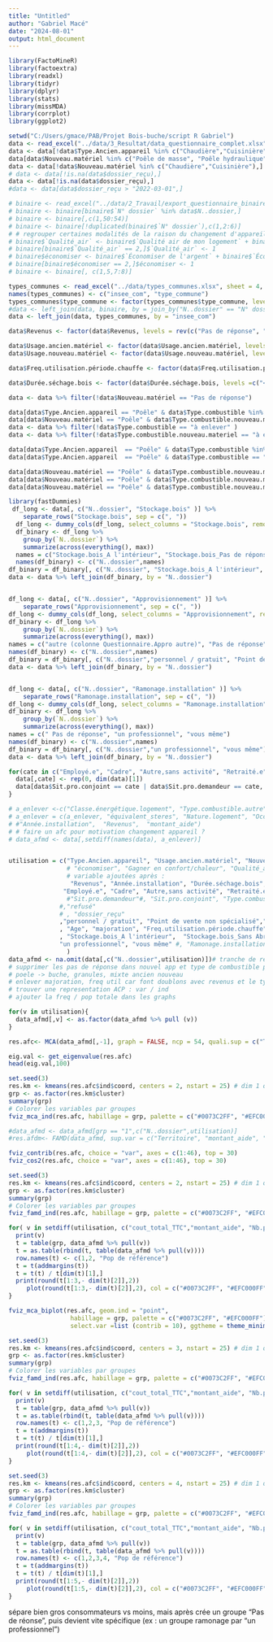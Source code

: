 ```yaml
---
title: "Untitled"
author: "Gabriel Macé"
date: "2024-08-01"
output: html_document
---
```


```r
library(FactoMineR)
library(factoextra)
library(readxl)
library(tidyr)
library(dplyr)
library(stats)
library(missMDA)
library(corrplot)
library(ggplot2)
```

```r
setwd("C:/Users/gmace/PAB/Projet Bois-buche/script R Gabriel")
data <- read_excel("../data/3_Resultat/data_questionnaire_complet.xlsx")
data <- data[!data$Type.Ancien.appareil %in% c("Chaudière","Cuisinière"),]
data[data$Nouveau.matériel %in% c("Poêle de masse", "Poêle hydraulique"),]$Nouveau.matériel <- "Poêle"
data <- data[!data$Nouveau.matériel %in% c("Chaudière","Cuisinière"),]
# data <- data[!is.na(data$dossier_reçu),]
data <- data[!is.na(data$dossier_reçu),]
#data <- data[data$dossier_reçu > "2022-03-01",]

# binaire <- read_excel("../data/2_Travail/export_questionnaire_binaire.xlsx")
# binaire <- binaire[binaire$`N° dossier` %in% data$N..dossier,]
# binaire <- binaire[,c(1,50:54)]
# binaire <- binaire[!duplicated(binaire$`N° dossier`),c(1,2:6)]
# # regrouper certaines modalités de la raison du changement d'appareil
# binaire$`Qualité_air` <- binaire$`Qualité air de mon logement` + binaire$`Qualité de l'air extérieur`
# binaire[binaire$`Qualité_air` == 2,]$`Qualité_air` <- 1
# binaire$économiser <- binaire$`Économiser de l'argent` + binaire$`Économiser du bois/énergie`
# binaire[binaire$économiser == 2,]$économiser <- 1
# binaire <- binaire[, c(1,5,7:8)]

types_communes <- read_excel("../data/types_communes.xlsx", sheet = 4, skip = 2, col_names = TRUE)
names(types_communes) <- c("insee_com", "type_commune")
types_communes$type_commune <- factor(types_communes$type_commune, levels = c("rural autonome très peu dense", "rural autonome peu dense",  "rural sous faible influence d'un pôle", "rural sous forte influence d'un pôle", "urbain densité intermédiaire", "urbain dense"))
#data <- left_join(data, binaire, by = join_by("N..dossier" == "N° dossier"))
data <- left_join(data, types_communes, by = "insee_com")

data$Revenus <- factor(data$Revenus, levels = rev(c("Pas de réponse", "Moins de 20 000 €", "20 000 à 30 000 €", "30 000 à 40 000 €", "40 000 à 50 000 €", "50 000 à 60 000 €", "60 000 à 70 000 €", "70 000 à 80 000 €", "80 000 à 90 000 €", "Plus de 100 000 €")))

data$Usage.ancien.matériel <- factor(data$Usage.ancien.matériel, levels = c("Chauffage principal", "Chauffage d'appoint", "Plaisir / agrément", "Pas de réponse"))
data$Usage.nouveau.matériel <- factor(data$Usage.nouveau.matériel, levels = c("Chauffage principal", "Chauffage d'appoint", "Plaisir / agrément", "Pas de réponse"))

data$Freq.utilisation.période.chauffe <- factor(data$Freq.utilisation.période.chauffe, levels = c("Tous les jours", "3 à 4 jours / semaine", "1 à 2 jours / semaine", "1 à 3 jours / mois", "moins souvent", "Jamais", "Pas de réponse"))

data$Durée.séchage.bois <- factor(data$Durée.séchage.bois, levels =c("<1an", "1-2 ans", "> 2 ans", "Ne sait pas", "Pas de réponse"))

data <- data %>% filter(!data$Nouveau.matériel == "Pas de réponse")

data[data$Type.Ancien.appareil == "Poêle" & data$Type.combustible %in% c("Pas de réponse", 'Autre (détails dans colonne "Type combustible autre")'),"Type.combustible"] <- "à enlever"
data[data$Nouveau.matériel == "Poêle" & data$Type.combustible.nouveau.materiel %in% c("Pas de réponse", "autre", "Bûche, autre"),"Type.combustible"] <- "à enlever"
data <- data %>% filter(!data$Type.combustible == "à enlever" )
data <- data %>% filter(!data$Type.combustible.nouveau.materiel == "à enlever" )

data[data$Type.Ancien.appareil  == "Poêle" & data$Type.combustible %in% c("Bûche", "Bois de récup"),]$Type.Ancien.appareil <- "Poêle buche"
data[data$Type.Ancien.appareil  == "Poêle" & data$Type.combustible == "Granulés",]$Type.Ancien.appareil <- "Poêle granulés"

data[data$Nouveau.matériel == "Poêle" & data$Type.combustible.nouveau.materiel == "Bûche",]$Nouveau.matériel <- "Poêle bûche"
data[data$Nouveau.matériel == "Poêle" & data$Type.combustible.nouveau.materiel == "Bûche, Granulés",]$Nouveau.matériel <- "Poêle mixte"
data[data$Nouveau.matériel == "Poêle" & data$Type.combustible.nouveau.materiel == "Granulés",]$Nouveau.matériel <- "Poêle granulés"
```


```r
library(fastDummies)
 df_long <- data[, c("N..dossier", "Stockage.bois" )] %>%
    separate_rows("Stockage.bois", sep = c(", "))
  df_long <- dummy_cols(df_long, select_columns = "Stockage.bois", remove_first_dummy = FALSE, remove_selected_columns = TRUE)
  df_binary <- df_long %>%
    group_by(`N..dossier`) %>%
    summarize(across(everything(), max))
  names = c("Stockage.bois_A l'intérieur", "Stockage.bois_Pas de réponse", "Stockage.bois_Sans Abris", "Stockage.bois_Sous Abris")
  names(df_binary) <- c("N..dossier",names)
df_binary = df_binary[, c("N..dossier", "Stockage.bois_A l'intérieur", "Stockage.bois_Sans Abris", "Stockage.bois_Sous Abris")]
data <- data %>% left_join(df_binary, by = "N..dossier")


df_long <- data[, c("N..dossier", "Approvisionnement" )] %>%
    separate_rows("Approvisionnement", sep = c(", "))
df_long <- dummy_cols(df_long, select_columns = "Approvisionnement", remove_first_dummy = FALSE, remove_selected_columns = TRUE)
df_binary <- df_long %>%
    group_by(`N..dossier`) %>%
    summarize(across(everything(), max))
names = c("autre (colonne Questionnaire.Appro autre)", "Pas de réponse",   "personnel / gratuit", "Point de vente non spécialisé", "Producteur indépendant")
names(df_binary) <- c("N..dossier",names)
df_binary = df_binary[, c("N..dossier","personnel / gratuit", "Point de vente non spécialisé","Producteur indépendant")]
data <- data %>% left_join(df_binary, by = "N..dossier")


df_long <- data[, c("N..dossier", "Ramonage.installation" )] %>%
    separate_rows("Ramonage.installation", sep = c(", "))
df_long <- dummy_cols(df_long, select_columns = "Ramonage.installation", remove_first_dummy = FALSE, remove_selected_columns = TRUE)
df_binary <- df_long %>%
    group_by(`N..dossier`) %>%
    summarize(across(everything(), max))
names = c(" Pas de réponse", "un professionnel", "vous même")
names(df_binary) <- c("N..dossier",names)
df_binary = df_binary[, c("N..dossier","un professionnel", "vous même")]
data <- data %>% left_join(df_binary, by = "N..dossier")
```

```r
for(cate in c("Employé.e", "Cadre", "Autre,sans activité", "Retraité.e", "Ouvrier.ère", "Artisan.e, commerçant.s, chef.fe d'entreprise", "Profession intermédiaire", "Agriculteur.rice exploitant.e")){
  data[,cate] <- rep(0, dim(data)[1])
  data[data$Sit.pro.conjoint == cate | data$Sit.pro.demandeur == cate, cate] <- 1
}
```

```r
# a_enlever <-c("Classe.énergétique.logement", "Type.combustible.autre", "Qtté.bois.consommée", "Qtté.bois.unité", "Appro.autre", "Origine.bois", "Fréquence.ramonage.autre", "Type.combustible.nouveau.matériel.autre", "Fréquence.utilisation.période.de.chauffe.nouveau.matériel", "Motivation.autre", "Connaissance.aide.site.internet", "Connaissance.aide.autre", "insee_com", "kwh", "transfert_facture","dossier_reçu")
# a_enlever = c(a_enlever, "équivalent_steres", "Nature.logement", "Occupation.logement", "Stockage.bois", "Type.combustible", "adresse_ville", "Motivation.changement.appareil", "Connaissance.aide", "Travaux.iso.depuis.2005", "Période.utilisation", "Sit.pro.demandeur", "Sit.pro.conjoint", "Surf.chauff.logement", "Fréquence.ramonage", "Ramonage.installation","Type.de.bois", "cout_appareil")
# #"Année.installation",  "Revenus",  "montant_aide")
# # faire un afc pour motivation changement appareil ? 
# data_afmd <- data[,setdiff(names(data), a_enlever)]


utilisation = c("Type.Ancien.appareil", "Usage.ancien.matériel", "Nouveau.matériel",  "Usage.nouveau.matériel", "type_commune", "Territoire",
                # "économiser", "Gagner en confort/chaleur", "Qualité_air", 
                # variable ajoutées après : 
                 "Revenus", "Année.installation", "Durée.séchage.bois", "cluster_com",
               "Employé.e", "Cadre", "Autre,sans activité", "Retraité.e", "Ouvrier.ère", "Artisan.e, commerçant.s, chef.fe d'entreprise", "Profession intermédiaire", "Agriculteur.rice exploitant.e"
                #"Sit.pro.demandeur"#, "Sit.pro.conjoint", "Type.combustible.nouveau.materiel",
              #,"refusé"
              # , "dossier_reçu"
              ,"personnel / gratuit", "Point de vente non spécialisé","Producteur indépendant" # "Approvisionnement",
              , "Age", "majoration", "Freq.utilisation.période.chauffe"
              , "Stockage.bois_A l'intérieur",  "Stockage.bois_Sans Abris", "Stockage.bois_Sous Abris", # "Stockage.bois", 
              "un professionnel", "vous même" #, "Ramonage.installation"
                )
data_afmd <- na.omit(data[,c("N..dossier",utilisation)])# tranche de revenu, catégorie sp 2,
# supprimer les pas de réponse dans nouvel app et type de combustible poêle
# poele -> buche, granules, mixte ancien nouveau
# enlever majoration, freq util car font doublons avec revenus et le type d'appareil / usage 
# trouver une representation ACP : var / ind
# ajouter la freq / pop totale dans les graphs
```


```r
for(v in utilisation){
  data_afmd[,v] <- as.factor(data_afmd %>% pull (v))
}
```

```r
res.afc<- MCA(data_afmd[,-1], graph = FALSE, ncp = 54, quali.sup = c("Territoire", "cluster_com", "type_commune", "Age", "majoration", "Freq.utilisation.période.chauffe"))
```

```r
eig.val <- get_eigenvalue(res.afc)
head(eig.val,100)
```

```r
set.seed(3)
res.km <- kmeans(res.afc$ind$coord, centers = 2, nstart = 25) # dim 1 qui sépare
grp <- as.factor(res.km$cluster)
summary(grp)
# Colorer les variables par groupes
fviz_mca_ind(res.afc, habillage = grp, palette = c("#0073C2FF", "#EFC000FF", "#868686FF","#FC4E07", "green", "orange", "pink"), legend.title = "Cluster",addEllipses = FALSE, geom = c("point"), axes = c(1,2))

#data_afmd <- data_afmd[grp == "1",c("N..dossier",utilisation)]
#res.afdm<- FAMD(data_afmd, sup.var = c("Territoire", "montant_aide", "cluster_com", "type_commune", "Age", "majoration", "Freq.utilisation.période.chauffe"), graph = FALSE, ncp = 54)
```

```r
fviz_contrib(res.afc, choice = "var", axes = c(1:46), top = 30)
fviz_cos2(res.afc, choice = "var", axes = c(1:46), top = 30)
```


```r
set.seed(3)
res.km <- kmeans(res.afc$ind$coord, centers = 2, nstart = 25) # dim 1 qui sépare
grp <- as.factor(res.km$cluster)
summary(grp)
# Colorer les variables par groupes
fviz_famd_ind(res.afc, habillage = grp, palette = c("#0073C2FF", "#EFC000FF", "#868686FF","#FC4E07", "green", "orange", "pink"), legend.title = "Cluster",addEllipses = FALSE, axes = c(1,2), geom = "point") 

for( v in setdiff(utilisation, c("cout_total_TTC","montant_aide", "Nb.pers.ménage") )){
  print(v)
  t = table(grp, data_afmd %>% pull(v))
  t = as.table(rbind(t, table(data_afmd %>% pull(v))))
  row.names(t) <- c(1,2, "Pop de référence")
  t = t(addmargins(t))
  t = t(t) / t[dim(t)[1],]
  print(round(t[1:3,- dim(t)[2]],2))
     plot(round(t[1:3,- dim(t)[2]],2), col = c("#0073C2FF", "#EFC000FF", "#868686FF","#FC4E07", "green", "orange", "pink","purple", "brown", "white"), las=1, main = v)
}
```



```r
fviz_mca_biplot(res.afc, geom.ind = "point", 
                 habillage = grp, palette = c("#0073C2FF", "#EFC000FF"),
                 select.var =list (contrib = 10), ggtheme = theme_minimal ())
```



```r
set.seed(3)
res.km <- kmeans(res.afc$ind$coord, centers = 3, nstart = 25) # dim 1 qui sépare
grp <- as.factor(res.km$cluster)
summary(grp)
# Colorer les variables par groupes
fviz_famd_ind(res.afc, habillage = grp, palette = c("#0073C2FF", "#EFC000FF", "#868686FF","#FC4E07", "green", "orange", "pink"), legend.title = "Cluster",addEllipses = FALSE, axes = c(1,2), geom = "point") 

for( v in setdiff(utilisation, c("cout_total_TTC","montant_aide", "Nb.pers.ménage") )){
  print(v)
  t = table(grp, data_afmd %>% pull(v))
  t = as.table(rbind(t, table(data_afmd %>% pull(v))))
  row.names(t) <- c(1,2,3, "Pop de référence")
  t = t(addmargins(t))
  t = t(t) / t[dim(t)[1],]
  print(round(t[1:4,- dim(t)[2]],2))
     plot(round(t[1:4,- dim(t)[2]],2), col = c("#0073C2FF", "#EFC000FF", "#868686FF","#FC4E07", "green", "orange", "pink","purple", "brown", "white"), las=1, main = v)
}
```



```r
set.seed(3)
res.km <- kmeans(res.afc$ind$coord, centers = 4, nstart = 25) # dim 1 qui sépare
grp <- as.factor(res.km$cluster)
summary(grp)
# Colorer les variables par groupes
fviz_famd_ind(res.afc, habillage = grp, palette = c("#0073C2FF", "#EFC000FF", "#868686FF","#FC4E07", "green", "orange", "pink"), legend.title = "Cluster",addEllipses = FALSE, axes = c(1,2), geom = "point") 

for( v in setdiff(utilisation, c("cout_total_TTC","montant_aide", "Nb.pers.ménage") )){
  print(v)
  t = table(grp, data_afmd %>% pull(v))
  t = as.table(rbind(t, table(data_afmd %>% pull(v))))
  row.names(t) <- c(1,2,3,4, "Pop de référence")
  t = t(addmargins(t))
  t = t(t) / t[dim(t)[1],]
  print(round(t[1:5,- dim(t)[2]],2))
     plot(round(t[1:5,- dim(t)[2]],2), col = c("#0073C2FF", "#EFC000FF", "#868686FF","#FC4E07", "green", "orange", "pink","purple", "brown", "white"), las=1, main = v)
}
```

sépare bien gros consommateurs vs moins, mais après crée un groupe "Pas de réonse", puis devient vite spécifique (ex : un groupe ramonage par "un professionnel")



